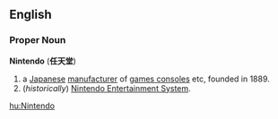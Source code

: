 ==English==
===Proper Noun===
{{wikipedia}}
'''Nintendo''' ('''任天堂''')
# a [[Japanese]] [[manufacturer]] of [[games console]]s etc, founded in 1889.
# (''historically'') [[Nintendo Entertainment System]].
[[hu:Nintendo]]